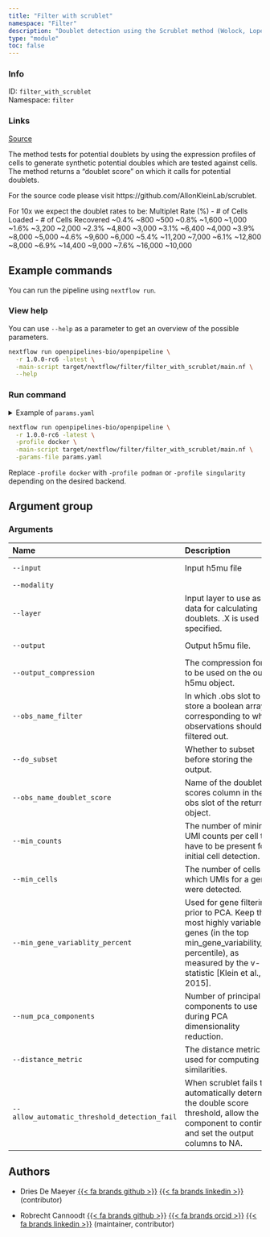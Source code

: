 ```yaml
---
title: "Filter with scrublet"
namespace: "Filter"
description: "Doublet detection using the Scrublet method (Wolock, Lopez and Klein, 2019)."
type: "module"
toc: false
---
```


::: {.column-margin}

### Info

ID: `filter_with_scrublet`  
Namespace: `filter`

### Links
[Source](https://github.com/openpipelines-bio/openpipeline/blob/1.0.0-rc6/./src/filter/filter_with_scrublet){.btn-action .btn-sm .btn-info .btn role="button"}

:::

The method tests for potential doublets by using the expression profiles of
cells to generate synthetic potential doubles which are tested against cells. 
The method returns a "doublet score" on which it calls for potential doublets.

For the source code please visit https://github.com/AllonKleinLab/scrublet.

For 10x we expect the doublet rates to be:
  Multiplet Rate (%) - # of Cells Loaded - # of Cells Recovered
  ~0.4% ~800 ~500
  ~0.8% ~1,600 ~1,000
  ~1.6% ~3,200 ~2,000
  ~2.3% ~4,800 ~3,000
  ~3.1% ~6,400 ~4,000
  ~3.9% ~8,000 ~5,000
  ~4.6% ~9,600 ~6,000
  ~5.4% ~11,200 ~7,000
  ~6.1% ~12,800 ~8,000
  ~6.9% ~14,400 ~9,000
  ~7.6% ~16,000 ~10,000


## Example commands

You can run the pipeline using `nextflow run`.

### View help

You can use `--help` as a parameter to get an overview of the possible parameters.

```bash
nextflow run openpipelines-bio/openpipeline \
  -r 1.0.0-rc6 -latest \
  -main-script target/nextflow/filter/filter_with_scrublet/main.nf \
  --help
```

### Run command

<details>
<summary>Example of `params.yaml`</summary>
```yaml
# Arguments
input: # please fill in - example: "input.h5mu"
modality: "rna"
# layer: "foo"
# output: "$id.$key.output.h5mu"
# output_compression: "gzip"
obs_name_filter: "filter_with_scrublet"
do_subset: false
obs_name_doublet_score: "scrublet_doublet_score"
min_counts: 2
min_cells: 3
min_gene_variablity_percent: 85
num_pca_components: 30
distance_metric: "euclidean"
allow_automatic_threshold_detection_fail: false

# Nextflow input-output arguments
publish_dir: # please fill in - example: "output/"
# param_list: "my_params.yaml"
```
</details>

```bash
nextflow run openpipelines-bio/openpipeline \
  -r 1.0.0-rc6 -latest \
  -profile docker \
  -main-script target/nextflow/filter/filter_with_scrublet/main.nf \
  -params-file params.yaml
```

:::{.callout-note}
Replace `-profile docker` with `-profile podman` or `-profile singularity` depending on the desired backend.
:::

## Argument group

### Arguments

|Name                                         |Description                                                                                                                                                                            |Attributes                                    |
|:--------------------------------------------|:--------------------------------------------------------------------------------------------------------------------------------------------------------------------------------------|:---------------------------------------------|
|`--input`                                    |Input h5mu file                                                                                                                                                                        |`file`, required, example: `"input.h5mu"`     |
|`--modality`                                 |                                                                                                                                                                                       |`string`, default: `"rna"`                    |
|`--layer`                                    |Input layer to use as data for calculating doublets. .X is used not specified.                                                                                                         |`string`                                      |
|`--output`                                   |Output h5mu file.                                                                                                                                                                      |`file`, example: `"output.h5mu"`              |
|`--output_compression`                       |The compression format to be used on the output h5mu object.                                                                                                                           |`string`, example: `"gzip"`                   |
|`--obs_name_filter`                          |In which .obs slot to store a boolean array corresponding to which observations should be filtered out.                                                                                |`string`, default: `"filter_with_scrublet"`   |
|`--do_subset`                                |Whether to subset before storing the output.                                                                                                                                           |`boolean_true`                                |
|`--obs_name_doublet_score`                   |Name of the doublet scores column in the obs slot of the returned object.                                                                                                              |`string`, default: `"scrublet_doublet_score"` |
|`--min_counts`                               |The number of minimal UMI counts per cell that have to be present for initial cell detection.                                                                                          |`integer`, default: `2`                       |
|`--min_cells`                                |The number of cells in which UMIs for a gene were detected.                                                                                                                            |`integer`, default: `3`                       |
|`--min_gene_variablity_percent`              |Used for gene filtering prior to PCA. Keep the most highly variable genes (in the top min_gene_variability_pctl percentile), as measured by the v-statistic [Klein et al., Cell 2015]. |`double`, default: `85`                       |
|`--num_pca_components`                       |Number of principal components to use during PCA dimensionality reduction.                                                                                                             |`integer`, default: `30`                      |
|`--distance_metric`                          |The distance metric used for computing similarities.                                                                                                                                   |`string`, default: `"euclidean"`              |
|`--allow_automatic_threshold_detection_fail` |When scrublet fails to automatically determine the double score threshold,  allow the component to continue and set the output columns to NA.                                          |`boolean_true`                                |

## Authors


  * Dries De Maeyer [{{< fa brands github >}}](https://github.com/ddemaeyer) [{{< fa brands linkedin >}}](https://linkedin.com/in/dries-de-maeyer-b46a814) (contributor)

  * Robrecht Cannoodt [{{< fa brands github >}}](https://github.com/rcannood) [{{< fa brands orcid >}}](https://orcid.org/0000-0003-3641-729X) [{{< fa brands linkedin >}}](https://linkedin.com/in/robrechtcannoodt) (maintainer, contributor)
